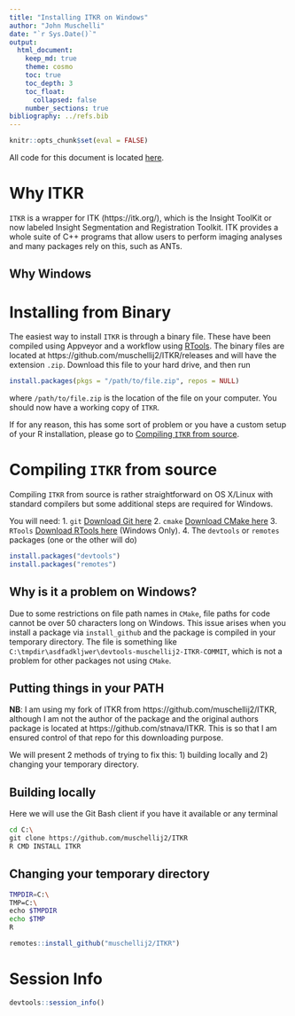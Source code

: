 ```yaml
---
title: "Installing ITKR on Windows"
author: "John Muschelli"
date: "`r Sys.Date()`"
output: 
  html_document:
    keep_md: true
    theme: cosmo
    toc: true
    toc_depth: 3
    toc_float:
      collapsed: false
    number_sections: true      
bibliography: ../refs.bib      
---
```


```r
knitr::opts_chunk$set(eval = FALSE)
```

All code for this document is located [here](https://github.com/muschellij2/neuroc/blob/master/itkr_windows/index.Rmd).

# Why ITKR

`ITKR` is a wrapper for ITK (https://itk.org/), which is the Insight ToolKit or now labeled Insight Segmentation and Registration Toolkit.  ITK provides a whole suite of C++ programs that allow users to perform imaging analyses and many packages rely on this, such as ANTs.  

## Why Windows



# Installing from Binary

The easiest way to install `ITKR` is through a binary file.  These have been compiled using Appveyor and a workflow using [RTools](https://cran.r-project.org/bin/windows/Rtools/).  The binary files are located at https://github.com/muschellij2/ITKR/releases and will have the extension `.zip`.  Download this file to your hard drive, and then run 

```r
install.packages(pkgs = "/path/to/file.zip", repos = NULL)
```
where `/path/to/file.zip` is the location of the file on your computer.  You should now have a working copy of `ITKR`. 

If for any reason, this has some sort of problem or you have a custom setup of your R installation, please go to [Compiling `ITKR` from source](#compiling-itkr-from-source).

# Compiling `ITKR` from source

Compiling `ITKR` from source is rather straightforward on OS X/Linux with standard compilers but some additional steps are required for Windows.  

You will need:
1. `git` [Download Git here](https://git-scm.com/downloads)
2. `cmake` [Download CMake here](https://cmake.org/download/)
3. `RTools` [Download RTools here](https://cran.r-project.org/bin/windows/Rtools/) (Windows Only).
4. The `devtools` or `remotes` packages (one or the other will do)
```r
install.packages("devtools")
install.packages("remotes")
```

## Why is it a problem on Windows?

Due to some restrictions on file path names in `CMake`, file paths for code cannot be over 50 characters long on Windows.  This issue arises when you install a package via `install_github` and the package is compiled in your temporary directory.   The file is something like `C:\tmpdir\asdfadkljwer\devtools-muschellij2-ITKR-COMMIT`, which is not a problem for other packages not using `CMake`. 

## Putting things in your PATH




**NB**: I am using my fork of ITKR from https://github.com/muschellij2/ITKR, although I am not the author of the package and the original authors package is located at https://github.com/stnava/ITKR.  This is so that I am ensured control of that repo for this downloading purpose. 


We will present 2 methods of trying to fix this: 1) building locally and 2) changing your temporary directory.
 
## Building locally 

Here we will use the Git Bash client if you have it available or any terminal 
```bash
cd C:\
git clone https://github.com/muschellij2/ITKR
R CMD INSTALL ITKR
```


## Changing your temporary directory

```bash
TMPDIR=C:\
TMP=C:\
echo $TMPDIR
echo $TMP
R
```

```r
remotes::install_github("muschellij2/ITKR")
```




# Session Info

```r
devtools::session_info()
```
